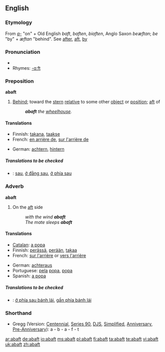 ==English==

===Etymology===
From ''[[a-]]'' "on" + Old English ''baft'', ''baften'', ''biaften'', Anglo Saxon ''beæftan''; ''be'' "by" + ''æftan'' "behind". See [[after]], [[aft]], [[by]]

===Pronunciation===
*{{audio|en-us-abaft.ogg|Audio (US)}}
*Rhymes: [[Rhymes:English:-ɑːft|-ɑːft]]

===Preposition===
'''abaft'''

# {{nautical}} [[behind|Behind]]; toward the [[stern]] [[relative]] to some other [[object]] or [[position]]; [[aft]] of
#:'''''abaft''' the [[wheelhouse]].''

====Translations====
{{trans-top|(nautical) Behind; toward the stern relative to some other object or position; aft of}}
*Finnish: [[takana]], [[taakse]]
*French: [[en arrière de]], [[sur l'arrière de]]
{{trans-mid}}
*German: [[achtern]], [[hintern]]
{{trans-bottom}}

=====Translations to be checked=====
{{checktrans}}
*{{ttbc|Vietnamese}}: [[sau]], [[ở đằng sau]], [[ở phía sau]]

===Adverb===
'''abaft'''

# {{nautical}} On the [[aft]] side
#:''with the wind '''abaft'''''
#:''The mate sleeps '''abaft'''''

====Translations====
{{trans-top|fixme=Translation table header lacks gloss}}
*[[Catalan]]: [[a popa]]
*Finnish: [[perä|perässä]], [[perä|perään]], [[takaa]]
*French: [[sur l'arrière]] or [[vers l'arrière]]
{{trans-mid}}
*German: [[achteraus]]
*Portuguese: [[pela]] [[popa]], [[popa]]
*Spanish: [[a popa]]
{{trans-bottom}}

=====Translations to be checked=====
{{checktrans}}
*{{ttbc|Vietnamese}}: [[ở phía sau bánh lái]], [[gần phía bánh lái]]

===Shorthand===
* Gregg (Version: [[w:Gregg Shorthand#Centennial Gregg Shorthand|Centennial]], [[w:Gregg Shorthand#Series 90 Gregg Shorthand|Series 90]], [[w:Gregg Shorthand#Diamond Jubilee Gregg Shorthand|DJS]], [[w:Gregg Shorthand#Simplified Gregg Shorthand|Simplified]], [[w:Gregg Shorthand#Anniversary Gregg Shorthand|Anniversary]], [[w:Gregg Shorthand#Pre-Anniversary Gregg Shorthand|Pre-Anniversary]]): a - b - a - f - t

[[ar:abaft]]
[[de:abaft]]
[[io:abaft]]
[[ms:abaft]]
[[pl:abaft]]
[[fi:abaft]]
[[ta:abaft]]
[[te:abaft]]
[[vi:abaft]]
[[uk:abaft]]
[[zh:abaft]]